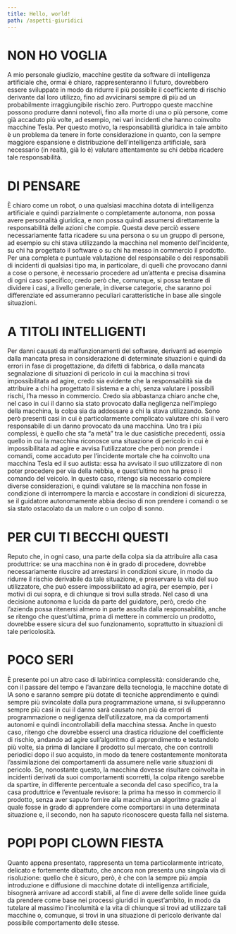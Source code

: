 ```yaml
---
title: Hello, world!
path: /aspetti-giuridici
---
```


# NON HO VOGLIA

A mio personale giudizio, macchine gestite da software di intelligenza artificiale che, ormai è chiaro, rappresenteranno il futuro, dovrebbero essere sviluppate in modo da ridurre il più possibile il coefficiente di rischio derivante dal loro utilizzo, fino ad avvicinarsi sempre di più ad un probabilmente irraggiungibile rischio zero. Purtroppo queste macchine possono produrre danni notevoli, fino alla morte di una o più persone, come già accaduto più volte, ad esempio, nei vari incidenti che hanno coinvolto macchine Tesla. Per questo motivo, la responsabilità giuridica in tale ambito è un problema da tenere in forte considerazione in quanto, con la sempre maggiore espansione e distribuzione dell’intelligenza artificiale, sarà necessario (in realtà, già lo è) valutare attentamente su chi debba ricadere tale responsabilità.

# DI PENSARE 

È chiaro come un robot, o una qualsiasi macchina dotata di intelligenza artificiale e quindi parzialmente o completamente autonoma, non possa avere personalità giuridica, e non possa quindi assumersi direttamente la responsabilità delle azioni che compie. Questa deve perciò essere necessariamente fatta ricadere su una persona o su un gruppo di persone, ad esempio su chi stava utilizzando la macchina nel momento dell’incidente, su chi ha progettato il software o su chi ha messo in commercio il prodotto. Per una completa e puntuale valutazione del responsabile o dei responsabili di incidenti di qualsiasi tipo ma, in particolare, di quelli che provocano danni a cose o persone, è necessario procedere ad un’attenta e precisa disamina di ogni caso specifico; credo però che, comunque, si possa tentare di dividere i casi, a livello generale, in diverse categorie, che saranno poi differenziate ed assumeranno peculiari caratteristiche in base alle singole situazioni.

# A TITOLI INTELLIGENTI

Per danni causati da malfunzionamenti del software, derivanti ad esempio dalla mancata presa in considerazione di determinate situazioni e quindi da errori in fase di progettazione, da difetti di fabbrica, o dalla mancata segnalazione di situazioni di pericolo in cui la macchina si trovi impossibilitata ad agire, credo sia evidente che la responsabilità sia da attribuire a chi ha progettato il sistema e a chi, senza valutare i possibili rischi, l’ha messo in commercio. Credo sia abbastanza chiaro anche che, nel caso in cui il danno sia stato provocato dalla negligenza nell’impiego della macchina, la colpa sia da addossare a chi la stava utilizzando.
Sono però presenti casi in cui è particolarmente complicato valutare chi sia il vero responsabile di un danno provocato da una macchina.
Uno tra i più complessi, è quello che sta “a metà” tra le due casistiche precedenti, ossia quello in cui la macchina riconosce una situazione di pericolo in cui è impossibilitata ad agire e avvisa l’utilizzatore che però non prende i comandi, come accaduto per l’incidente mortale che ha coinvolto una macchina Tesla ed il suo autista: essa ha avvisato il suo utilizzatore di non poter procedere per via della nebbia, e quest’ultimo non ha preso il comando del veicolo. In questo caso, ritengo sia necessario compiere diverse considerazioni, e quindi valutare se la macchina non fosse in condizione di interrompere la marcia e accostare in condizioni di sicurezza, se il guidatore autonomamente abbia deciso di non prendere i comandi o se sia stato ostacolato da un malore o un colpo di sonno.

# PER CUI TI BECCHI QUESTI

Reputo che, in ogni caso, una parte della colpa sia da attribuire alla casa produttrice: se una macchina non è in grado di procedere, dovrebbe necessariamente riuscire ad arrestarsi in condizioni sicure, in modo da ridurre il rischio derivabile da tale situazione, e preservare la vita del suo utilizzatore, che può essere impossibilitato ad agira, per esempio, per i motivi di cui sopra, e di chiunque si trovi sulla strada. Nel caso di una decisione autonoma e lucida da parte del guidatore, però, credo che l’azienda possa ritenersi almeno in parte assolta dalla responsabilità, anche se ritengo che quest’ultima, prima di mettere in commercio un prodotto, dovrebbe essere sicura del suo funzionamento, soprattutto in situazioni di tale pericolosità.


# POCO SERI

È presente poi un altro caso di labirintica complessità: considerando che, con il passare del tempo e l’avanzare della tecnologia, le macchine dotate di IA sono e saranno sempre più dotate di tecniche apprendimento e quindi sempre più svincolate dalla pura programmazione umana, si svilupperanno sempre più casi in cui il danno sarà causato non più da errori di programmazione o negligenza dell’utilizzatore, ma da comportamenti autonomi e quindi incontrollabili della macchina stessa. Anche in questo caso, ritengo che dovrebbe esserci una drastica riduzione del coefficiente di rischio, andando ad agire sull’algoritmo di apprendimento e testandolo più volte, sia prima di lanciare il prodotto sul mercato, che con controlli periodici dopo il suo acquisto, in modo da tenere costantemente monitorata l’assimilazione dei comportamenti da assumere nelle varie situazioni di pericolo. Se, nonostante questo, la macchina dovesse risultare coinvolta in incidenti derivati da suoi comportamenti scorretti, la colpa ritengo sarebbe da spartire, in differente percentuale a seconda del caso specifico, tra la casa produttrice e l’eventuale revisore: la prima ha messo in commercio il prodotto, senza aver saputo fornire alla macchina un algoritmo grazie al quale fosse in grado di apprendere come comportarsi in una determinata situazione e, il secondo, non ha saputo riconoscere questa falla nel sistema.


# POPI POPI CLOWN FIESTA

Quanto appena presentato, rappresenta un tema particolarmente intricato, delicato e fortemente dibattuto, che ancora non presenta una singola via di risoluzione: quello che è sicuro, però, è che con la sempre più ampia introduzione e diffusione di macchine dotate di intelligenza artificiale, bisognerà arrivare ad accordi stabili, al fine di avere delle solide linee guida da prendere come base nei processi giuridici in quest’ambito, in modo da tutelare al massimo l’incolumità e la vita di chiunque si trovi ad utilizzare tali macchine o, comunque, si trovi in una situazione di pericolo derivante dal possibile comportamento delle stesse. 

